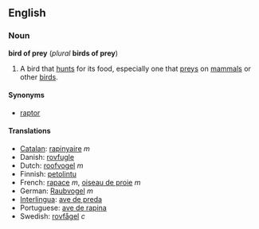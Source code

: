==English==
===Noun===
'''bird of prey''' (''plural'' '''birds of prey''')

#A bird that [[hunt]]s for its food, especially one that [[prey]]s on [[mammal]]s or other [[bird]]s.

====Synonyms====
*[[raptor]]

====Translations====
*[[Catalan]]: [[rapinyaire]] ''m''
*Danish: [[rovfugle]]
*Dutch: [[roofvogel]] ''m''
*Finnish: [[petolintu]]
*French: [[rapace]] ''m'', [[oiseau de proie]] ''m''
*German: [[Raubvogel]] ''m''
*[[Interlingua]]: [[ave de preda]]
*Portuguese: [[ave de rapina]]
*Swedish: [[rovfågel]] ''c''